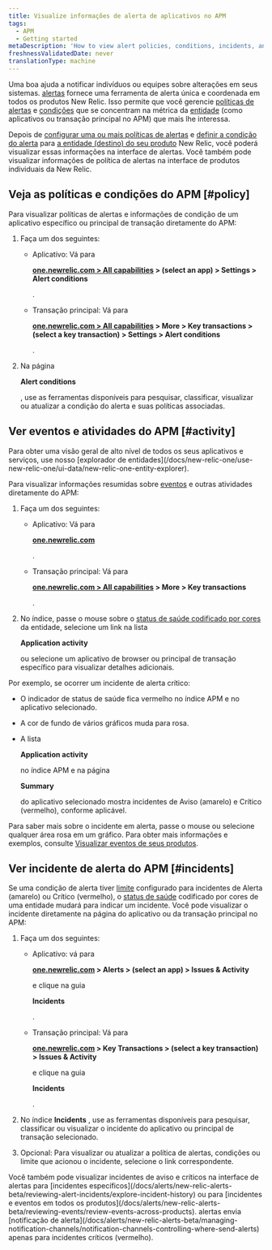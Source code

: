 ```yaml
---
title: Visualize informações de alerta de aplicativos no APM
tags:
  - APM
  - Getting started
metaDescription: 'How to view alert policies, conditions, incidents, and other activity and events directly from APM.'
freshnessValidatedDate: never
translationType: machine
---
```


Uma boa <InlinePopover type="alerts"/>ajuda a notificar indivíduos ou equipes sobre alterações em seus sistemas. [alertas](/docs/alerts/new-relic-alerts-beta/getting-started/new-relic-alerts) fornece uma ferramenta de alerta única e coordenada em todos os produtos New Relic. Isso permite que você gerencie [políticas de alertas](/docs/alerts/new-relic-alerts-beta/getting-started/alerts-glossary#alert-policy) e [condições](/docs/alerts/new-relic-alerts-beta/getting-started/alerts-glossary#alert-condition) que se concentram na métrica da [entidade](/docs/alerts/new-relic-alerts-beta/getting-started/alerts-glossary#alert-entity) (como aplicativos ou transação principal no APM) que mais lhe interessa.

Depois de [configurar uma ou mais políticas de alertas](/docs/alerts/new-relic-alerts-beta/configuring-alert-policies/name-or-rename-alert-policy) e [definir a condição do alerta](/docs/alerts/new-relic-alerts-beta/configuring-alert-policies/define-alert-conditions) para [a entidade (destino) do seu produto](/docs/alerts/new-relic-alerts-beta/configuring-alert-policies/select-product-targets-alert-condition) New Relic, você poderá visualizar essas informações na interface de alertas. Você também pode visualizar informações de política de alertas na interface de produtos individuais da New Relic.

## Veja as políticas e condições do APM [#policy]

Para visualizar políticas de alertas e informações de condição de um aplicativo específico ou principal de transação diretamente do APM:

1. Faça um dos seguintes:

   * Aplicativo: Vá para

     <DNT>**[one.newrelic.com > All capabilities](https://one.newrelic.com/all-capabilities) > (select an app) > Settings > Alert conditions**</DNT>

     .

   * Transação principal: Vá para

     <DNT>**[one.newrelic.com > All capabilities](https://one.newrelic.com/all-capabilities) > More > Key transactions > (select a key transaction) > Settings > Alert conditions**</DNT>

     .

2. Na página

   <DNT>**Alert conditions**</DNT>

   , use as ferramentas disponíveis para pesquisar, classificar, visualizar ou atualizar a condição do alerta e suas políticas associadas.

## Ver eventos e atividades do APM [#activity]

<Callout variant="tip">
  Para obter uma visão geral de alto nível de todos os seus aplicativos e serviços, use nosso [explorador de entidades](/docs/new-relic-one/use-new-relic-one/ui-data/new-relic-one-entity-explorer).
</Callout>

Para visualizar informações resumidas sobre [eventos](/docs/alerts/new-relic-alerts-beta/getting-started/alerts-glossary#event) e outras atividades diretamente do APM:

1. Faça um dos seguintes:

   * Aplicativo: Vá para

     <DNT>**[one.newrelic.com](https://one.newrelic.com/all-capabilities)**</DNT>

     .

   * Transação principal: Vá para

     <DNT>**[one.newrelic.com > All capabilities](https://one.newrelic.com/all-capabilities) > More > Key transactions**</DNT>

     .

2. No índice, passe o mouse sobre o [status de saúde codificado por cores](/docs/alerts/new-relic-alerts-beta/getting-started/alerts-glossary#health-status) da entidade, selecione um link na lista

   <DNT>**Application activity**</DNT>

   ou selecione um aplicativo de browser ou principal de transação específico para visualizar detalhes adicionais.

Por exemplo, se ocorrer um incidente de alerta crítico:

* O indicador de status de saúde fica vermelho no índice APM e no aplicativo selecionado.

* A cor de fundo de vários gráficos muda para rosa.

* A lista

  <DNT>**Application activity**</DNT>

  no índice APM e na página

  <DNT>**Summary**</DNT>

  do aplicativo selecionado mostra incidentes de Aviso (amarelo) e Crítico (vermelho), conforme aplicável.

Para saber mais sobre o incidente em alerta, passe o mouse ou selecione qualquer área rosa em um gráfico. Para obter mais informações e exemplos, consulte [Visualizar eventos de seus produtos](/docs/alerts/new-relic-alerts-beta/reviewing-events/view-events-their-products).

## Ver incidente de alerta do APM [#incidents]

Se uma condição de alerta tiver [limite](/docs/alerts/new-relic-alerts-beta/getting-started/alerts-glossary#alert-threshold) configurado para incidentes de Alerta (amarelo) ou Crítico (vermelho), o [status de saúde](/docs/alerts/new-relic-alerts-beta/getting-started/alerts-glossary#health-status) codificado por cores de uma entidade mudará para indicar um incidente. Você pode visualizar o incidente diretamente na página do aplicativo ou da transação principal no APM:

1. Faça um dos seguintes:

   * Aplicativo: vá para

     <DNT>**[one.newrelic.com](https://one.newrelic.com/all-capabilities) > Alerts > (select an app) > Issues & Activity**</DNT>

     e clique na guia

     <DNT>**Incidents**</DNT>

     .

   * Transação principal: Vá para

     <DNT>**[one.newrelic.com](https://one.newrelic.com/all-capabilities) > Key Transactions > (select a key transaction) > Issues & Activity**</DNT>

     e clique na guia

     <DNT>**Incidents**</DNT>

     .

2. No índice <DNT>**Incidents**</DNT> , use as ferramentas disponíveis para pesquisar, classificar ou visualizar o incidente do aplicativo ou principal de transação selecionado.

3. Opcional: Para visualizar ou atualizar a política de alertas, condições ou limite que acionou o incidente, selecione o link correspondente.

<Callout variant="tip">
  Você também pode visualizar incidentes de aviso e críticos na interface de alertas para [incidentes específicos](/docs/alerts/new-relic-alerts-beta/reviewing-alert-incidents/explore-incident-history) ou para [incidentes e eventos em todos os produtos](/docs/alerts/new-relic-alerts-beta/reviewing-events/review-events-across-products). alertas envia [notificação de alerta](/docs/alerts/new-relic-alerts-beta/managing-notification-channels/notification-channels-controlling-where-send-alerts) apenas para incidentes críticos (vermelho).
</Callout>